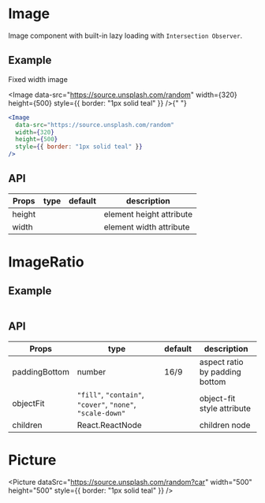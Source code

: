 
# Image

Image component with built-in lazy loading with `Intersection Observer`.

## Example

Fixed width image

<Image
  data-src="https://source.unsplash.com/random"
  width={320}
  height={500}
  style={{ border: "1px solid teal" }}
/>{" "}

```jsx
<Image
  data-src="https://source.unsplash.com/random"
  width={320}
  height={500}
  style={{ border: "1px solid teal" }}
/>
```

## API

| Props  | type | default | description              |
| ------ | ---- | ------- | ------------------------ |
| height |      |         | element height attribute |
| width  |      |         | element width attribute  |

# ImageRatio

## Example

<ImageRatio>
  <Image data-src="https://source.unsplash.com/random?building" />
</ImageRatio>

## API

| Props         | type                                                       | default | description                    |
| ------------- | ---------------------------------------------------------- | ------- | ------------------------------ |
| paddingBottom | number                                                     | 16/9    | aspect ratio by padding bottom |
| objectFit     | `"fill"`, `"contain"`, `"cover"`, `"none"`, `"scale-down"` |         | object-fit style attribute     |
| children      | React.ReactNode                                            |         | children node                  |

# Picture

<Picture
  dataSrc="https://source.unsplash.com/random?car"
  width="500"
  height="500"
  style={{ border: "1px solid teal" }}
/>
